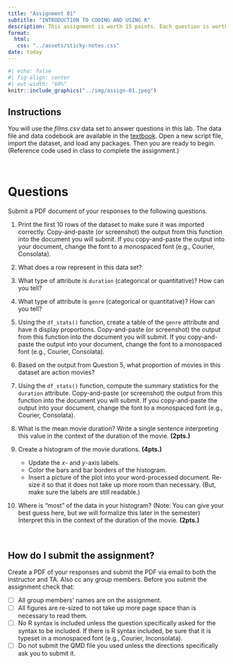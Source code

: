 ```yaml
---
title: "Assignment 01"
subtitle: "INTRODUCTION TO CODING AND USING R"
description: This assignment is worth 15 points. Each question is worth 1 point unless otherwise noted. <br /><br /> *Copyright EPSY 5261, 2023*
format:
  html:
   css: "../assets/sticky-notes.css"
date: today
---
```







<!-- - [[CSV]](https://raw.githubusercontent.com/zief0002/rustic-penguin/main/data/broadband.csv) -->
<!-- - [[Data Codebook]](https://zief0002.github.io/rustic-penguin/codebooks/broadband.html) -->


```r
#| echo: false
#| fig-align: center
#| out-width: "60%"
knitr::include_graphics("../img/assign-01.jpeg")
```



## Instructions

You will use the *films.csv* data set to answer questions in this lab. The data file and data codebook are available in the [textbook](https://zief0002.github.io/epsy-5261/09-00-data-codebooks.html). Open a new script file, import the dataset, and load any packages. Then you are ready to begin. (Reference code used in class to complete the assignment.)


<br />


# Questions

Submit a PDF document of your responses to the following questions. 

1. Print the first 10 rows of the dataset to make sure it was imported correctly. Copy-and-paste (or screenshot) the output from this function into the document you will submit. If you copy-and-paste the output into your document, change the font to a monospaced font (e.g., Courier, Consolata).

2. What does a row represent in this data set? 

3. What type of attribute is `duration` (categorical or quantitative)? How can you tell?

4. What type of attribute is `genre` (categorical or quantitative)? How can you tell?

5. Using the `df_stats()` function, create a table of the `genre` attribute and have it display proportions. Copy-and-paste (or screenshot) the output from this function into the document you will submit. If you copy-and-paste the output into your document, change the font to a monospaced font (e.g., Courier, Consolata).

6. Based on the output from Question 5, what proportion of movies in this dataset are action movies?

7. Using the `df_stats()` function, compute the summary statistics for the `duration` attribute. Copy-and-paste (or screenshot) the output from this function into the document you will submit. If you copy-and-paste the output into your document, change the font to a monospaced font (e.g., Courier, Consolata).

8. What is the mean movie duration? Write a single sentence interpreting this value in the context of the duration of the movie. **(2pts.)**

9. Create a histogram of the movie durations. **(4pts.)**
    + Update the *x*- and *y*-axis labels.
    + Color the bars and bar borders of the histogram.
    + Insert a picture of the plot into your word-processed document. Re-size it so that it does not take up more room than necessary. (But, make sure the labels are still readable.)
    
10. Where is "most" of the data in your histogram? (Note: You can give your best guess here, but we will formalize this later in the semester) Interpret this in the context of the duration of the movie. **(2pts.)**


<br />


## How do I submit the assignment?

Create a PDF of your responses and submit the PDF via email to both the instructor and TA. Also cc any group members. Before you submit the assignment check that:

- [ ] All group members' names are on the assignment.
- [ ] All figures are re-sized to not take up more page space than is necessary to read them.
- [ ] No R syntax is included unless the question specifically asked for the syntax to be included. If there is R syntax included, be sure that it is typeset in a monospaced font (e.g., Courier, Inconsolata).
- [ ] Do not submit the QMD file you used unless the directions specifically ask you to submit it.


<br />


    
    
